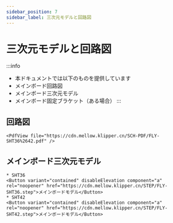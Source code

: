 ```yaml
---
sidebar_position: 7
sidebar_label: 三次元モデルと回路図
---
```


# 三次元モデルと回路図


:::info
* 本ドキュメントでは以下のものを提供しています
* メインボード回路図
* メインボード三次元モデル
* メインボード固定ブラケット（ある場合）
:::

## 回路図

    <PdfView file="https://cdn.mellow.klipper.cn/SCH-PDF/FLY-SHT36%2642.pdf" />


## メインボード三次元モデル
    * SHT36
    <Button variant="contained" disableElevation component="a" rel="noopener" href="https://cdn.mellow.klipper.cn/STEP/FLY-SHT36.step">メインボードモデル</Button>
    * SHT42
    <Button variant="contained" disableElevation component="a" rel="noopener" href="https://cdn.mellow.klipper.cn/STEP/FLY-SHT42.step">メインボードモデル</Button>
